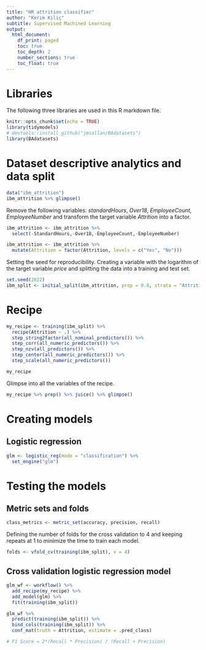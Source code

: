 ```yaml
---
title: "HR attrition classifier"
author: "Kerim Kiliç"
subtitle: Supervised Machined Learning
output:
  html_document:
    df_print: paged
    toc: true
    toc_depth: 2
    number_sections: true
    toc_float: true
---
```


# Libraries

The following three libraries are used in this R markdown file.

```r
knitr::opts_chunk$set(echo = TRUE)
library(tidymodels)
# devtools::install_github("jmsallan/BAdatasets")
library(BAdatasets)
```

# Dataset descriptive analytics and data split

```r
data("ibm_attrition")
ibm_attrition %>% glimpse()
```

Remove the following variables: *standardHours*, *Over18*, *EmployeeCount*, *EmployeeNumber* and transform the target variable *Attrition* into a factor.

```r
ibm_attrition <- ibm_attrition %>% 
  select(-StandardHours,-Over18,-EmployeeCount,-EmployeeNumber)

ibm_attrition <- ibm_attrition %>%
  mutate(Attrition = factor(Attrition, levels = c("Yes", "No")))
```

Setting the seed for reproducibility. Creating a variable with the logarithm of the target variable *price* and splitting the data into a training and test set.

```r
set.seed(2022)
ibm_split <- initial_split(ibm_attrition, prop = 0.8, strata = "Attrition")
```

# Recipe

```r
my_recipe <- training(ibm_split) %>%
  recipe(Attrition ~ .) %>%
  step_string2factor(all_nominal_predictors()) %>%
  step_corr(all_numeric_predictors()) %>%
  step_nzv(all_predictors()) %>%
  step_center(all_numeric_predictors()) %>%
  step_scale(all_numeric_predictors())

my_recipe
```

Glimpse into all the variables of the recipe.

```r
my_recipe %>% prep() %>% juice() %>% glimpse()
```

# Creating models

## Logistic regression

```r
glm <- logistic_reg(mode = "classification") %>%
  set_engine("glm")
```


# Testing the models

## Metric sets and folds

```r
class_metrics <- metric_set(accuracy, precision, recall)
```

Defining the number of folds for the cross validation to 4 and keeping repeats at 1 to minimize the time to train each model.

```r
folds <- vfold_cv(training(ibm_split), v = 4)
```

## Cross validation logistic regression model

```r
glm_wf <- workflow() %>%
  add_recipe(my_recipe) %>%
  add_model(glm) %>%
  fit(training(ibm_split))

glm_wf %>%
  predict(training(ibm_split)) %>%
  bind_cols(training(ibm_split)) %>%
  conf_mat(truth = Attrition, estimate = .pred_class)

# F1 Score = 2*(Recall * Precision) / (Recall + Precision)
```

